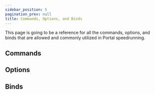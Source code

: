 ```yaml
---
sidebar_position: 5
pagination_prev: null
title: Commands, Options, and Binds
---
```


This page is going to be a reference for all the commands, options, and binds that are allowed and commonly utilized in
Portal speedrunning.

## Commands


## Options


## Binds

